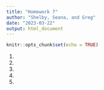 ---
title: "Homework 7"
author: "Shelby, Seana, and Greg"
date: "2023-03-22"
output: html_document
---

```{r setup, include=FALSE}
knitr::opts_chunk$set(echo = TRUE)
```

1. 



2. 


3. 


4. 

5. 
